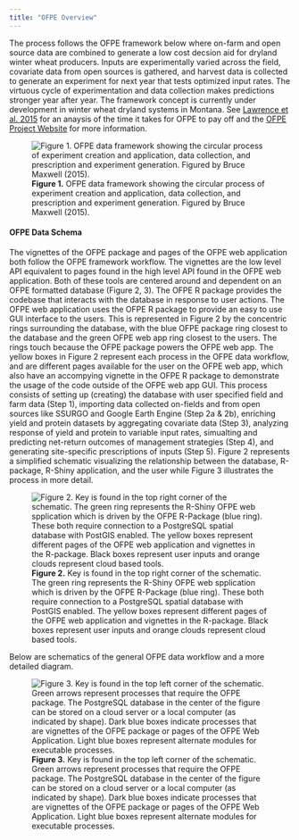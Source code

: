 ```yaml
---
title: "OFPE Overview"
---
```

The process follows the OFPE framework below where on-farm and open source data are combined to generate a low cost decsion aid for dryland winter wheat producers. Inputs are experimentally varied across the field, covariate data from open sources is gathered, and harvest data is collected to generate an experiment for next year that tests optimized input rates. The virtuous cycle of experimentation and data collection makes predictions stronger year after year. The framework concept is currently under development in winter wheat dryland systems in Montana. See [Lawrence et al. 2015](http://weedeco.msu.montana.edu/publications/pdfs/Lawrence_etal_2015.pdf) for an anaysis of the time it takes for OFPE to pay off and the [OFPE Project Website](https://sites.google.com/site/ofpeframework/) for more information.

![**Figure 1.** OFPE data framework showing the circular process of experiment creation and application, data collection, and prescription and experiment generation. Figured by Bruce Maxwell (2015).](images/ofpe_framework.png)


#### OFPE Data Schema
The vignettes of the OFPE package and pages of the OFPE web application both follow the OFPE framework workflow. The vignettes are the low level API equivalent to pages found in the high level API found in the OFPE web application. Both of these tools are centered around and dependent on an OFPE formatted database (Figure 2, 3). The OFPE R package provides the codebase that interacts with the database in response to user actions. The OFPE web application uses the OFPE R package to provide an easy to use GUI interface to the users. This is represented in Figure 2 by the concentric rings surrounding the database, with the blue OFPE package ring closest to the database and the green OFPE web app ring closest to the users. The rings touch because the OFPE package powers the OFPE web app. The yellow boxes in Figure 2 represent each process in the OFPE data workflow, and are different pages available for the user on the OFPE web app, which also have an accompying vignette in the OFPE R package to demonstrate the usage of the code outside of the OFPE web app GUI. This process consists of setting up (creating) the database with user specified field and farm data (Step 1), importing data collected on-fields and from open sources like SSURGO and Google Earth Engine (Step 2a & 2b), enriching yield and protein datasets by aggregating covariate data (Step 3), analyzing response of yield and protein to variable input rates, simualting and predicting net-return outcomes of management strategies (Step 4), and generating site-specific prescriptions of inputs (Step 5). Figure 2 represents a simplified schematic visualizing the relationship between the database, R-package, R-Shiny application, and the user while Figure 3 illustrates the process in more detail.

![**Figure 2.** Key is found in the top right corner of the schematic. The green ring represents the R-Shiny OFPE web spplication which is driven by the OFPE R-Package (blue ring). These both require connection to a PostgreSQL spatial database with PostGIS enabled. The yellow boxes represent different pages of the OFPE web application and vignettes in the R-package. Black boxes represent user inputs and orange clouds represent cloud based tools. ](diagrams/ofpe_data_workflow.png)


Below are schematics of the general OFPE data workflow and a more detailed diagram.

![**Figure 3.** Key is found in the top left corner of the schematic. Green arrows represent processes that require the OFPE package. The PostgreSQL database in the center of the figure can be stored on a cloud server or a local computer (as indicated by shape). Dark blue boxes indicate processes that are vignettes of the OFPE package or pages of the OFPE Web Application. Light blue boxes represent alternate modules for executable processes.](diagrams/ofpe_data_diagram.png)



